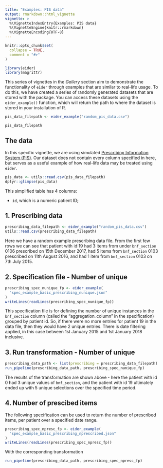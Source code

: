 ```yaml
---
title: "Examples: PIS data"
output: rmarkdown::html_vignette
vignette: >
  %\VignetteIndexEntry{Examples: PIS data}
  %\VignetteEngine{knitr::rmarkdown}
  %\VignetteEncoding{UTF-8}
---
```


```r
knitr::opts_chunk$set(
  collapse = TRUE,
  comment = "#>"
)
```

```r
library(eider)
library(magrittr)
```

This series of vignettes in the _Gallery_ section aim to demonstrate the functionality of `eider` through examples that are similar to real-life usage.
To do this, we have created a series of randomly generated datasets that are stored with the package.
You can access these datasets using the `eider_example()` function, which will return the path to where the dataset is stored in your installation of R.

```r
pis_data_filepath <- eider_example("random_pis_data.csv")

pis_data_filepath
```

## The data

In this specific vignette, we are using simulated [Prescribing Information System (PIS)](https://publichealthscotland.scot/services/national-data-catalogue/national-datasets/a-to-z-of-datasets/prescribing-information-system-pis/).
Our dataset does not contain every column specified in here, but serves as a useful example of how real-life data may be treated using `eider`.

```r
pis_data <- utils::read.csv(pis_data_filepath)
dplyr::glimpse(pis_data)
```

This simplified table has 4 columns:

* `id`, which is a numeric patient ID;

## 1. Prescribing data

```r
prescribing_data_filepath <- eider_example("random_pis_data.csv")
utils::read.csv(prescribing_data_filepath)
```
Here we have a random example prescribing data file. From the first few rows we can see that patient with id 19 had 3 items from under `bnf_section` 0106 prescribed on 15th December 2017, had 5 items from `bnf_section` 0103 prescribed on 11th August 2016, and had 1 item from `bnf_section` 0103 on 7th July 2015.

## 2. Specification file - Number of unique
```r
prescribing_spec_nunique_fp <- eider_example(
  "spec_example_basic_prescribing_nunique.json"
)
writeLines(readLines(prescribing_spec_nunique_fp))
```
This specification file is for defining the number of unique instances in the `bnf_section` column (called the "aggregation_column" in the specification) grouped by patient id.
So, if there were no more entries for patient 19 in the data file, then they would have 2 unique entries.
There is date filtering applied, in this case between 1st January 2015 and 1st January 2018 inclusive. 

## 3. Run transformation - Number of unique
```r
prescribing_data_path <- list(prescribing = prescribing_data_filepath)
run_pipeline(prescribing_data_path, prescribing_spec_nunique_fp)
```

The results of the transformation are shown above - here the patient with id 0 had 3 unique values of `bnf_section`, and the patient with id 19 ultimately ended up with 5 unique selections over the specified time period. 

## 4. Number of prescibed items
The following specification can be used to return the number of prescribed items, per patient over a specified date range.
```r
prescribing_spec_npresc_fp <- eider_example(
  "spec_example_basic_prescribing_nprescribed.json"
)
writeLines(readLines(prescribing_spec_npresc_fp))
```

With the corresponding transformation
```r
run_pipeline(prescribing_data_path, prescribing_spec_npresc_fp)
```
